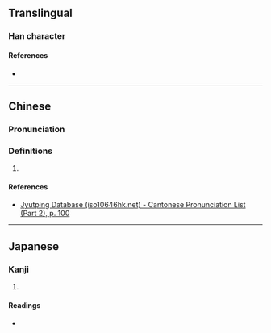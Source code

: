 {{character info/new}}
==Translingual==

===Han character===
{{Han char|rn=46|rad=山|as=08|sn=11|four=22764|canj=UHPA|ids=⿰山昏}}

====References====
* {{Han ref|kx=0313.200|dkj=08170|dj=0614.160|hdz=10782.030|uh=5D0F|ud=23823|bh=D4FE|bd=54526}}

----

==Chinese==
{{zh-forms}}

===Pronunciation===
{{zh-pron
|m=mín
|c=man4
|g=
|j=
|mb=
|md=
|mn=
|w=
|x=
|mc=y
|oc=y
|cat=
}}

===Definitions===
{{zh-hanzi}}

# {{rfdef|zh}}

====References====
* [http://www.iso10646hk.net/jp/document/download.jsp Jyutping Database (iso10646hk.net) - Cantonese Pronunciation List (Part 2), p. 100]

----

==Japanese==

===Kanji===
{{ja-kanji|grade=|rs=山08}}

# {{rfdef|ja|sort=山08}}

====Readings====
* {{ja-readings|on=[[びん]] (bin)|kun=}}